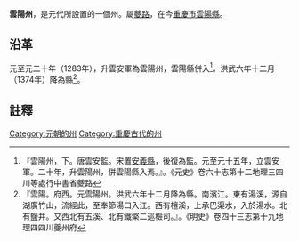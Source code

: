 '''雲陽州'''，是元代所設置的一個州。屬[[夔路|夔路]]，在今[[重慶市|重慶市]][[雲陽縣|雲陽縣]]。

== 沿革 ==
元至元二十年（1283年），升雲安軍為雲陽州，雲陽縣併入<ref>『雲陽州，下。唐雲安監。宋置[[安義縣|安義縣]]，後復為監。元至元十五年，立雲安軍。二十年，升雲陽州，併雲陽縣入焉。』。《元史》卷六十志第十二地理三四川等處行中書省夔路</ref>。洪武六年十二月（1374年）降為縣<ref>『雲陽。府西。元雲陽州。洪武六年十二月降為縣。南濱江。東有湯溪，源自湖廣竹山，流經此，至奉節湯口入江。西有檀溪，上承巴渠水，入於湯水。北有鹽井。又西北有五溪、北有鐵檠二巡檢司。』。《明史》卷四十三志第十九地理四四川夔州府</ref>。
==註釋==
{{reflist}}
{{元朝行政區劃小作品}}
[[Category:元朝的州|Category:元朝的州]]
[[Category:重慶古代的州|Category:重慶古代的州]]